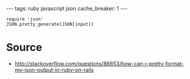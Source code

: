 ---
tags: ruby javascript json
cache_breaker: 1
---
<pre lang="ruby">require 'json'
JSON.pretty_generate(JSON[input])</pre>

= Source =

* http://stackoverflow.com/questions/86653/how-can-i-pretty-format-my-json-output-in-ruby-on-rails
